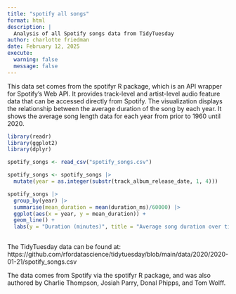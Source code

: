 ```yaml
---
title: "spotify all songs"
format: html
description: |
  Analysis of all Spotify songs data from TidyTuesday
author: charlotte friedman
date: February 12, 2025
execute: 
  warning: false
  message: false
---
```


This data set comes from the spotifyr R package, which is an API wrapper for Spotify’s Web API. It provides track-level and artist-level audio feature data that can be accessed directly from Spotify. The visualization displays the relationship between the average duration of the song by each year. It shows the average song length data for each year from prior to 1960 until 2020.


```r

library(readr)
library(ggplot2)
library(dplyr)

spotify_songs <- read_csv("spotify_songs.csv")

spotify_songs <- spotify_songs |>
  mutate(year = as.integer(substr(track_album_release_date, 1, 4)))

spotify_songs |> 
  group_by(year) |> 
  summarise(mean_duration = mean(duration_ms)/60000) |> 
  ggplot(aes(x = year, y = mean_duration)) +
  geom_line() +
  labs(y = "Duration (minutes)", title = "Average song duration over time")
  
```

The TidyTuesday data can be found at: https://github.com/rfordatascience/tidytuesday/blob/main/data/2020/2020-01-21/spotify_songs.csv

The data comes from Spotify via the spotifyr R package, and was also authored by Charlie Thompson, Josiah Parry, Donal Phipps, and Tom Wolff.